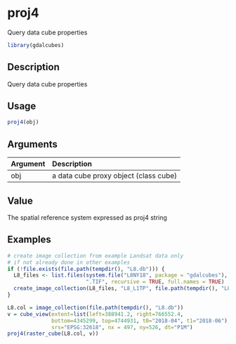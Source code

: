 # proj4

Query data cube properties



```r
library(gdalcubes)
```

## Description

Query data cube properties


## Usage


```r
proj4(obj)

```


## Arguments

| Argument    | Description                       |
|:------------|:----------------------------------|
| obj | a data cube proxy object (class cube) |


## Value

The spatial reference system expressed as proj4 string


## Examples


```r
# create image collection from example Landsat data only 
# if not already done in other examples
if (!file.exists(file.path(tempdir(), "L8.db"))) {
  L8_files <- list.files(system.file("L8NY18", package = "gdalcubes"),
                         ".TIF", recursive = TRUE, full.names = TRUE)
  create_image_collection(L8_files, "L8_L1TP", file.path(tempdir(), "L8.db"), quiet = TRUE) 
}

L8.col = image_collection(file.path(tempdir(), "L8.db"))
v = cube_view(extent=list(left=388941.2, right=766552.4, 
              bottom=4345299, top=4744931, t0="2018-04", t1="2018-06"),
              srs="EPSG:32618", nx = 497, ny=526, dt="P1M")
proj4(raster_cube(L8.col, v))
```



